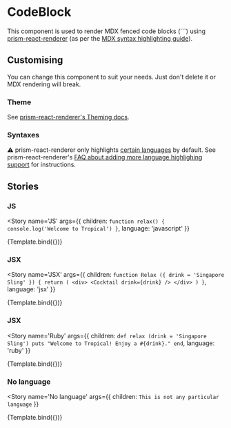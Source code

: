 
<Meta title='CodeBlock' component={CodeBlock} />


# CodeBlock

This component is used to render MDX fenced code blocks (```) using <a href='https://github.com/FormidableLabs/prism-react-renderer' target='_blank'>prism-react-renderer</a> (as per the <a href='https://mdxjs.com/guides/syntax-highlighting' target='_blank'>MDX syntax highlighting guide</a>).

## Customising

You can change this component to suit your needs. Just don't delete it or MDX rendering will break.

### Theme

See <a href='https://github.com/FormidableLabs/prism-react-renderer#theming'>prism-react-renderer's Theming docs</a>.

### Syntaxes

⚠️ prism-react-renderer only highlights <a href='https://github.com/FormidableLabs/prism-react-renderer/blob/master/src/vendor/prism/includeLangs.js' target='_blank'>certain languages</a> by default. See prism-react-renderer's <a href='https://github.com/FormidableLabs/prism-react-renderer#faq' target='_blank'>FAQ about adding more language highlighing support</a> for instructions.

## Stories

### JS

<Story
  name='JS'
  args={{
    children: `function relax() {
  console.log('Welcome to Tropical')
}`,
    language: 'javascript'
  }}
>
  {Template.bind({})}
</Story>

### JSX

<Story
  name='JSX'
  args={{
    children: `function Relax ({ drink = 'Singapore Sling' }) {
  return (
    <div>
      <Cocktail drink={drink} />
    </div>
  )
}`,
    language: 'jsx'
  }}
>
  {Template.bind({})}
</Story>

### JSX

<Story
  name='Ruby'
  args={{
    children: `def relax (drink = 'Singapore Sling')
  puts "Welcome to Tropical! Enjoy a #{drink}."
end`,
    language: 'ruby'
  }}
>
  {Template.bind({})}
</Story>

### No language

<Story
  name='No language'
  args={{
    children: `This is
      not
  any particular
        language`
  }}
>
  {Template.bind({})}
</Story>
